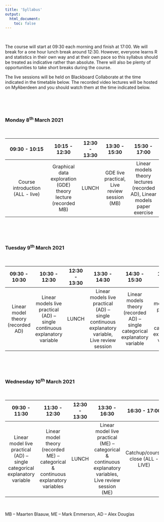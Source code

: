 ```yaml
---
title: 'Syllabus'
output: 
  html_document:
    toc: false
---
```


\  

The course will start at 09:30 each morning and finish at 17:00. We will break for a one hour lunch break around 12:30. However, everyone learns R and statistics in their own way and at their own pace so this syllabus should be treated as indicative rather than absolute. There will also be plenty of opportunities to take short breaks during the course.

The live sessions will be held on Blackboard Collaborate at the time indicated in the timetable below. The recorded video lectures will be hosted on MyAberdeen and you should watch them at the time indicated below.

<!--All teaching will be held in room FN113 in the Fraser Noble building (building No. 7 on [this map](images/uoa_map.png){target="_blank"} on the old Aberdeen campus).
-->

\  

\  

### Monday 8^th^ March 2021

\  

|09:30 - 10:15               | 10:15 - 12:30     | 12:30 - 13:30 |13:30 - 15:30    | 15:30 - 17:00|
|:--------------------------:|:-----------------:|:-------------:|:---------------:|:------------------:|
|Course introduction (ALL - live)  |Graphical data exploration (GDE) theory lecture (recorded MB) |LUNCH|GDE live practical, Live review session (MB)|Linear models theory lectures (recorded AD), Linear models paper exercise|

\  

\  

### Tuesday 9^th^ March 2021 

\  

|09:30 - 10:30               | 10:30 - 12:30     | 12:30 - 13:30 |13:30 - 14:30    | 14:30 - 15:30      |15:30 - 17:00|
|:--------------------------:|:-----------------:|:-------------:|:---------------:|:------------------:|:-------------:|
|Linear model theory (recorded AD)|Linear models live practical (AD) – single continuous explanatory variable|LUNCH|Linear models live practical (AD) – single continuous explanatory variable, Live review session|Linear models theory (recorded AD) – single categorical explanatory variable|Linear models live practical (AD) – single categorical explanatory variable|

\  

\  

### Wednesday 10^th^ March 2021

\  

|09:30 - 11:30               | 11:30 - 12:30     | 12:30 - 13:30 |13:30 - 16:30    | 16:30 - 17:00      |
|:--------------------------:|:-----------------:|:-------------:|:---------------:|:------------------:|
|Linear model live practical (AD) – single categorical explanatory variable | Linear model theory (recorded ME) – categorical & continuous explanatory variables | LUNCH | Linear model live practical (ME) – categorical & continuous explanatory variables, Live review session (ME) | Catchup/course close (ALL - LIVE)|

\  

MB – Maarten Blaauw, ME – Mark Emmerson, AD – Alex Douglas

\  
